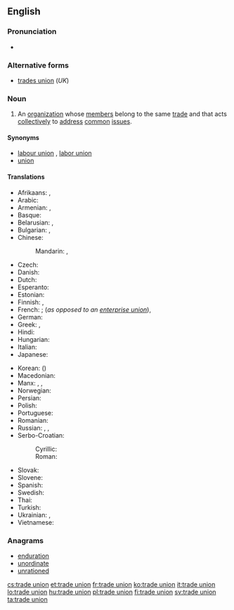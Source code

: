 ==English==

===Pronunciation===
* {{audio|En-uk-trade union.ogg|Audio (UK)}}

===Alternative forms===
* [[trades union]] (''UK'')

===Noun===
{{en-noun|head=[[trade]] [[union]]}}

# An [[organization]] whose [[member]]s belong to the same [[trade]] and that acts [[collectively]] to [[address]] [[common]] [[issue]]s.

====Synonyms====
* [[labour union]] {{qualifier|Canada}}, [[labor union]] {{qualifier|North America}}
* [[union]]

====Translations====
{{trans-top|organization}}
* Afrikaans: {{t-|af|vakbond}}, {{t-|af|unie}}
* Arabic: {{t-|ar|اتحاد نقابة العمال|m|tr=ittiḥād naqābat al-ʿamāl|sc=Arab}}
* Armenian: {{t-|hy|արհեստակցական միություն|tr=arhestakcʿakan miutʿyun|sc=Armn}}, {{t-|hy|արհմիություն|tr=arhmiutʿyun|sc=Armn}}
* Basque: {{t+|eu|sindikatu}}
* Belarusian: {{t-|be|прафсаюз|m|tr=prafsajúz|sc=Cyrl}}, {{t-|be|прафесійны саюз|m|tr=prafesíjny sajúz|sc=Cyrl}}
* Bulgarian: {{t-|bg|професионален съюз|m|tr=professionálen sǎjúz|sc=Cyrl}}, {{t+|bg|профсъюз|m|tr=profsǎjúz|sc=Cyrl}}
* Chinese:
*: Mandarin: {{t|cmn|工會|sc=Hans}}, {{t|cmn|工会|tr=gōnghuì|sc=Hans}}
* Czech: {{t-|cs|odbory|m|p}}
* Danish: {{t-|da|fagforening}}
* Dutch: {{t+|nl|vakbond|m}}
* Esperanto: {{t-|eo|sindikato}}
* Estonian: {{t-|et|ametiühing}}
* Finnish: {{t+|fi|ammattiyhdistys}} {{qualifier|local}}, {{t+|fi|ammattiliitto}} {{qualifier|national}}
* French: {{t+|fr|syndicat|m}}; (''as opposed to an [[enterprise union]]''), {{t-|fr|syndicat de métier|m}}
* German: {{t+|de|Gewerkschaft|f}}
* Greek: {{t+|el|συντεχνία|f|tr=syntechnía}}, {{t+|el|συνδικάτο|n|tr=syndikáto}}
* Hindi: {{t-|hi|श्रमिक संघ|tr=śramik saṅgh|sc=Deva}}
* Hungarian: {{t+|hu|szakszervezet}}
* Italian: {{t+|it|sindacato|m}}
* Japanese: {{t+|ja|労働組合|tr=ろうどうくみあい, rōdō kumiai|sc=Jpan}}
{{trans-mid}}
* Korean: {{t-|ko|노동 조합|tr=nodong johap|sc=Kore}} ({{t+|ko|勞動組合|sc=Kore}})
* Macedonian: {{t-|mk|синдикат|m|tr=sindikát}}
* Manx: {{t-|gv|sheshaght cheirdee|f}}, {{t-|gv|keird-chummyn|m}}, {{t-|gv|keird-heshaght|f}}
* Norwegian: {{t+|no|fagforening|c}}
* Persian: {{t+|fa|سندیکا|tr=sendikâ|sc=fa-Arab}}
* Polish: {{t-|pl|związek zawodowy|m}}
* Portuguese: {{t+|pt|sindicato|m}}
* Romanian: {{t-|ro|sindicat comercial}}
* Russian: {{t+|ru|профсоюз|m|tr=profsojúz|sc=Cyrl}}, {{t-|ru|профессиональный союз|m|tr=professionálʹnyj sojúz|sc=Cyrl}}, {{qualifier|rare, foreign context}} {{t+|ru|тред-юнион|m|tr=trɛd-junión|sc=Cyrl}}
* Serbo-Croatian:
*: Cyrillic: {{t-|sh|синдикат|m}}
*: Roman: {{t-|sh|sindikat|m}}
* Slovak: {{t-|sk|odbory|m|p}}
* Slovene: {{t+|sl|sindikat|m}}
* Spanish: {{t+|es|sindicato|m}}
* Swedish: {{t+|sv|fackförening|c}}
* Thai: {{t-|th|สหภาพแรงงาน|tr= sà-hà pâap raeng ngaan|sc=Thai}}
* Turkish: {{t+|tr|sendika}}
* Ukrainian: {{t-|uk|профспілка|f|tr=profspílka|sc=Cyrl}}, {{t-|uk|професійна спілка|f|tr=profesíjna spílka|sc=Cyrl}}
* Vietnamese: {{t+|vi|công đoàn}}
{{trans-bottom}}

===Anagrams===
* [[enduration#English|enduration]]
* [[unordinate#English|unordinate]]
* [[unrationed#English|unrationed]]

[[cs:trade union]]
[[et:trade union]]
[[fr:trade union]]
[[ko:trade union]]
[[it:trade union]]
[[lo:trade union]]
[[hu:trade union]]
[[pl:trade union]]
[[fi:trade union]]
[[sv:trade union]]
[[ta:trade union]]